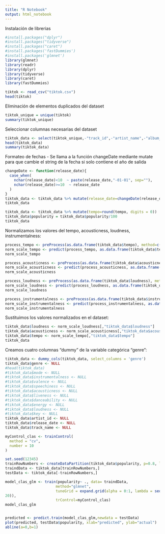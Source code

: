 ```yaml
---
title: "R Notebook"
output: html_notebook
---
```


Instalación de librerias

```r
#install.packages("dplyr")
#install.packages("tidyverse")
#install.packages("caret")
#install.packages('fastDummies')
#install.packages('glmnet')
library(glmnet)
library(readr)
library(dplyr)
library(tidyverse)
library(caret)
library(fastDummies)
```

```r
tiktok <- read_csv("tiktok.csv")
head(tiktok)
```

Eliminación de elementos duplicados del dataset

```r
tiktok_unique = unique(tiktok)
summary(tiktok_unique)
```

Seleccionar columnas necesarias del dataset

```r
tiktok_data <- select(tiktok_unique,-"track_id",-"artist_name",-"album_id",-"playlist_id",-"playlist_name",-"duration_mins")
head(tiktok_data)
summary(tiktok_data)
```

Formateo de fechas - Se llama a la función changeDate mediante mutate para que cambie el string de la fecha si solo contiene el año de salida

```r
changeDate <- function(release_date){
  case_when(
    nchar(release_date)<10  ~ paste(release_date,"-01-01", sep=""),
    nchar(release_date)>=10  ~ release_date
  )
}
tiktok_data <- tiktok_data %>% mutate(release_date=changeDate(release_date))
tiktok_data
```

```r
tiktok_data <- tiktok_data %>% mutate(tempo=round(tempo, digits = 0))
tiktok_data$popularity = tiktok_data$popularity/100
tiktok_data
```

Normalizamos los valores del tempo, acousticness, loudness, instrumentalness:

```r
process_tempo <- preProcess(as.data.frame(tiktok_data$tempo), method=c("range"))
norm_scale_tempo <- predict(process_tempo, as.data.frame(tiktok_data$tempo))
norm_scale_tempo
```

```r
process_acousticness <- preProcess(as.data.frame(tiktok_data$acousticness), method=c("range"))
norm_scale_acousticness <- predict(process_acousticness, as.data.frame(tiktok_data$acousticness))
norm_scale_acousticness
```

```r
process_loudness <- preProcess(as.data.frame(tiktok_data$loudness), method=c("range"))
norm_scale_loudness <- predict(process_loudness, as.data.frame(tiktok_data$loudness))
norm_scale_loudness
```

```r
process_instrumentalness <- preProcess(as.data.frame(tiktok_data$instrumentalness), method=c("range"))
norm_scale_instrumentalness <- predict(process_instrumentalness, as.data.frame(tiktok_data$instrumentalness))
norm_scale_instrumentalness
```

Sustituimos los valores normalizados en el dataset:

```r
tiktok_data$loudness <- norm_scale_loudness[,"tiktok_data$loudness"]
tiktok_data$acousticness <- norm_scale_acousticness[,"tiktok_data$acousticness"]
tiktok_data$tempo <- norm_scale_tempo[,"tiktok_data$tempo"]
tiktok_data
```

Creamos cuatro columnas "dummy" de la variable categórica "genre":

```r
tiktok_data <- dummy_cols(tiktok_data, select_columns = 'genre')
tiktok_data$genre <- NULL
#head(tiktok_data)
#tiktok_data$mode <- NULL
#tiktok_data$instrumentalness <- NULL
#tiktok_data$valence <- NULL
#tiktok_data$speechiness <- NULL
#tiktok_data$acousticness <- NULL
#tiktok_data$liveness <- NULL
#tiktok_data$danceability <- NULL
#tiktok_data$energy <- NULL
#tiktok_data$loudness <- NULL
#tiktok_data$key <- NULL
tiktok_data$artist_id <- NULL
tiktok_data$release_date <- NULL
tiktok_data$track_name <- NULL
```

```r
myControl_clas <- trainControl(
  method = "cv",
  number = 10
)
```

```r
set.seed(12345)
trainRowNumbers <- createDataPartition(tiktok_data$popularity, p=0.8, list=FALSE)
traindData <- tiktok_data[trainRowNumbers,]
testData <- tiktok_data[-trainRowNumbers,]
```

```r
model_clas_glm <- train(popularity~ ., data= traindData,
                       method="glmnet",
                       tuneGrid = expand.grid(alpha = 0:1, lambda = seq(0.0001, 1, length =
20)),
                       trControl=myControl_clas)
model_clas_glm
```

```r

```

```r
predicted <- predict.train(model_clas_glm,newdata = testData)
plot(predicted, testData$popularity, xlab="predicted", ylab="actual")
abline(a=0,b=1)
```
